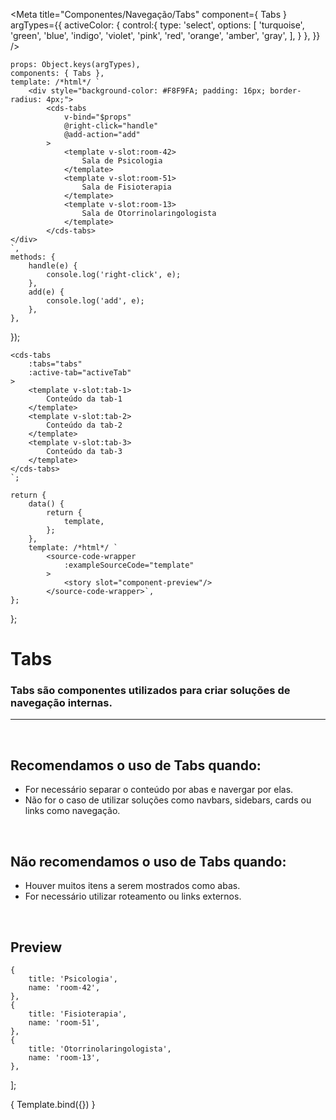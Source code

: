 
<Meta
	title="Componentes/Navegação/Tabs"
	component={ Tabs }
	argTypes={{
		activeColor: {
			control:{
				type: 'select',
				options: [
					'turquoise',
					'green',
					'blue',
					'indigo',
					'violet',
					'pink',
					'red',
					'orange',
					'amber',
					'gray',
				],
			}
		},
	}}
/>

	props: Object.keys(argTypes),
	components: { Tabs },
	template: /*html*/ `
		<div style="background-color: #F8F9FA; padding: 16px; border-radius: 4px;">
			<cds-tabs
				v-bind="$props"
				@right-click="handle"
				@add-action="add"
			>
				<template v-slot:room-42>
					Sala de Psicologia
				</template>
				<template v-slot:room-51>
					Sala de Fisioterapia
				</template>
				<template v-slot:room-13>
					Sala de Otorrinolaringologista
				</template>
			</cds-tabs>
	</div>
	`,
	methods: {
		handle(e) {
			console.log('right-click', e);
		},
		add(e) {
			console.log('add', e);
		},
	},
});

	<cds-tabs 
		:tabs="tabs"
		:active-tab="activeTab"
	>
		<template v-slot:tab-1>
			Conteúdo da tab-1
		</template>
		<template v-slot:tab-2>
			Conteúdo da tab-2
		</template>
		<template v-slot:tab-3>
			Conteúdo da tab-3
		</template>
	</cds-tabs>
	`;

	return {
		data() {
			return {
				template,
			};
		},
		template: /*html*/ `
			<source-code-wrapper
				:exampleSourceCode="template"
			>
				<story slot="component-preview"/>
			</source-code-wrapper>`,
	};
};

# Tabs

### Tabs são componentes utilizados para criar soluções de navegação internas.
---
<br />

## Recomendamos o uso de Tabs quando:
- For necessário separar o conteúdo por abas e navergar por elas.
- Não for o caso de utilizar soluções como navbars, sidebars, cards ou links como navegação.

<br />

## Não recomendamos o uso de Tabs quando:
- Houver muitos itens a serem mostrados como abas.
- For necessário utilizar roteamento ou links externos.

<br />

## Preview

	{
		title: 'Psicologia',
		name: 'room-42',
	},
	{
		title: 'Fisioterapia',
		name: 'room-51',
	},
	{
		title: 'Otorrinolaringologista',
		name: 'room-13',
	},
];

<Canvas>
	<Story
		name="Tabs"
		decorators={[docsDecorator]}
		args={{
			tabs: items,
			activeTab: items[1],
		}}
	>
		{ Template.bind({}) }
	</Story>
</Canvas>

<ArgsTable story="Tabs" />